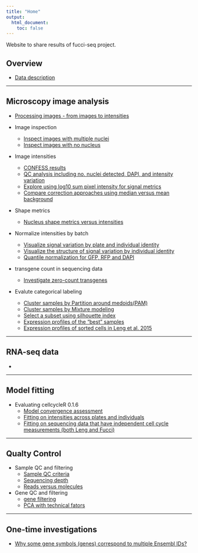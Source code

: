 ```yaml
---
title: "Home"
output:
  html_document:
    toc: false
---
```


Website to share results of fucci-seq project.

## Overview

* [Data description](data-overview.html)

---

## Microscopy image analysis

* [Processing images - from images to intensities](images-process.html)

* Image inspection
    * [Inspect images with multiple nuclei](images-multiple-nuclei.html)
    * [Inspect images with no nucleus](images-zero-nuclei.html)

* Image intensities
    * [CONFESS results](confess-prelim.html)
    * [QC analysis including no. nuclei detected, DAPI, and intensity variation](images-qc.html)
    * [Explore using log10 sum pixel intensity for signal metrics](images-qc-followup.html)
    * [Compare correction approaches using median versus mean background](images-metrics.html)
    
* Shape metrics
    * [Nucleus shape metrics versus intensities](images-metrics-cell-shape.html)

* Normalize intensities by batch
    * [Visualize signal variation by plate and individual identity](images-qc-labels.html)
    * [Visualize the structure of signal variation by individual identity](images-qc-variation.html)
    * [Quantile normalization for GFP, RFP and DAPI](images-normalize-quantile.html)
    
* transgene count in sequencing data
    * [Investigate zero-count transgenes](images-transgene.html)

* Evalute categorical labeling
    * [Cluster samples by Partition around medoids(PAM)](images-pam.html)
    * [Cluster samples by Mixture modeling](images-mclust.html)
    * [Select a subset using silhouette index](images-subset-silhouette.html)
    * [Expression profiles of the "best" samples](images-classify-fucci.html)
    * [Expression profiles of sorted cells in Leng et al. 2015](images-classify-leng.html)

---

## RNA-seq data

* 

---

## Model fitting

* Evaluating cellcycleR 0.1.6
    * [Model convergence assessment](images-cellcycleR-convergence.html)
    * [Fitting on intensities across plates and individuals](images-cellcycleR.html)
    * [Fitting on sequencing data that have independent cell cycle measurements (both Leng and Fucci)](cellcycler-seqdata.html)
    

---

## Qualty Control

* Sample QC and filtering
    * [Sample QC criteria](sampleqc.html)  
    * [Sequencing depth](totals.html)  
    * [Reads versus molecules](reads-v-molecules.html)  

* Gene QC and filtering
    * [gene filtering](gene-filtering.html)
    * [PCA with technical fators](pca-tf.html)
    
    
---

## One-time investigations

* [Why some gene symbols (genes) correspond to multiple Ensembl IDs?](ensembl.html)


